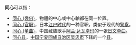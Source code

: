 '''同心'''可以指：
*[[同心_(幾何)|同心 (幾何)]]，物體的中心或中心軸都在同一位置。
* [[同心_(官职)|同心 (官职)]]，日本[[江户时代|江户时代]]的一种官职，类似于现代的[[警察|警察]]。
* [[同心_(单曲)|同心 (单曲)]]，中国藏族歌手[[阿兰·达瓦卓玛|阿兰·达瓦卓玛]]的一张[[日文|日文]][[单曲|单曲]]。
* [[同心县|同心县]]，[[中华人民共和国|中国]][[宁夏回族自治区|宁夏回族自治区]][[吴忠市|吴忠市]]下辖的一个[[县|县]]。
{{disambig|cat=二字消歧义}}